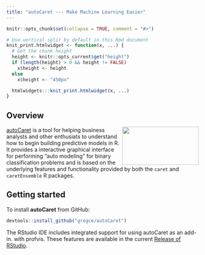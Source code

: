 ```yaml
---
title: "autoCaret --- Make Machine Learning Easier"
---
```


```r
knitr::opts_chunk$set(collapse = TRUE, comment = "#>")

# Use vertical split by default in this Rmd document
knit_print.htmlwidget <- function(x, ...) {
  # Get the chunk height
  height <- knitr::opts_current$get("height")
  if (length(height) > 0 && height != FALSE)
    x$height <- height
  else
    x$height <- "450px"

  htmlwidgets:::knit_print.htmlwidget(x, ...)
}
```

## Overview

<img src="images/autoCaretlogo.png" id="overview-image" width=200 height=100 align="right"/>

[autoCaret](https://github.com/gregce/autoCaret) is a tool for helping business analysts and other enthusiats to understand how to begin building predictive models in R. It provides a interactive graphical interface for performing "auto modeling" for binary classification problems and is based on the underlying features and functionality provided by both the `caret` and `caretEnsemble` R packages. 

## Getting started

To install **autoCaret** from GitHub:

```r
devtools::install_github("gregce/autoCaret")
```

The RStudio IDE includes integrated support for using autoCaret as an add-in. with profvis. These features are available in the current [Release of RStudio](https://www.rstudio.com/products/rstudio/download/).
